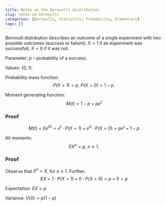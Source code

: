 ```yaml
---
title: Notes on the Bernoulli distribution
slug: notes-on-bernoulli
categories: [Bernoulli, Statistics, Probability, Elementary]
tags: []
---
```


Bernoulli distribution describes an outcome of a single experiment with two possible outcomes (success or failure): $X=1$ if an experiment was successfull, $X=0$ if it was not.

Parameter: $p$ -- probability of a success.

Values: $\{0,1\}.$

Probability mass function:
$$
P(X=1)=p, \ P(X=0)=1-p.
$$

Moment generating function:
$$
M(t)=1-p+pe^t
$$


### Proof 

$$
M(t)=Ee^{tX}=e^t\cdot P(X=1)+e^0\cdot P(X=0)=pe^t+1-p
$$


All moments:
$$
EX^n=p, \ n\geq 1.
$$

### Proof

Observe that $X^n=X,$ for $n\geq 1.$ Further,
$$
EX=1\cdot P(X=1)+0\cdot P(X=0)=p+0=p
$$


Expectation: $EX=p$

Variance: $V(X)=p(1-p)$
